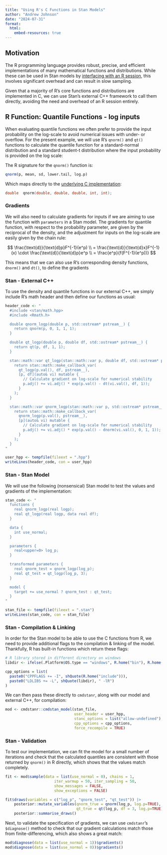 ```yaml
---
title: "Using R's C Functions in Stan Models"
author: "Andrew Johnson"
date: "2024-07-31"
format:
  html:
    embed-resources: true
---
```



## Motivation

The R programming language provides robust, precise, and efficient implementations of many mathematical functions and distributions. While these can be used in Stan models by [interfacing with an R session](https://users.aalto.fi/~johnsoa2/notebooks/r_in_stan.html), this involves significant overhead and can result in slow sampling.

Given that a majority of R's core functions and distributions are implemented in C, we can use Stan's external C++ framework to call them directly, avoiding the need and overhead of an R session entirely.


## R Function: Quantile Functions - log inputs

When evaluating quantile functions we often prefer to provide the input probability on the log-scale to avoid numerical issues with under- or overflow. For the present example, we will use R's `qnorm()` and `qt()` functions to calculate the quantile function for a standard-normal distribution and a standard student-t distribution where the input probability is provided on the log scale:


The R signature for the `qnorm()` function is:

```r
qnorm(p, mean, sd, lower.tail, log.p)
```


Which maps directly to the [underlying C implementation](https://github.com/r-devel/r-svn/blob/83873fe7c1e3e23ef1ff4a986954bf1c8f01ce1d/src/include/Rmath.h0.in#L375):

```c
double	qnorm(double, double, double, int, int);
```

### Gradients

We will also need to calculate gradients for inputs if we are aiming to use the function with `parameters` in a Stan model. The gradients for quantile function, with respect to the probability parameter, are given by the reciprocal of the density, and the adjustment for inputs on the log-scale are easily given by the chain rule:

$$
\frac{\text{d}}{\text{d}p}F^{-1}(e^p) \\
= \frac{\text{d}}{\text{d}x}F^{-1}(x) \cdot \frac{\text{d}}{\text{d}p}e^p \\
= \frac{e^p}{f(F^{-1}(e^p))}
$$

This means that we can also use R's corresponding density functions, `dnorm()` and `dt()`, to define the gradients

### Stan - External C++

To use the density and quantile functions in our external C++, we simply include R's math header and then define our functions as usual:

```r
header_code <- "
  #include <stan/math.hpp>
  #include <Rmath.h>

  double qnorm_logp(double p, std::ostream* pstream__) {
    return qnorm(p, 0, 1, 1, 1);
  }

  double qt_logp(double p, double df, std::ostream* pstream__) {
    return qt(p, df, 1, 1);
  }

  stan::math::var qt_logp(stan::math::var p, double df, std::ostream* pstream__) {
    return stan::math::make_callback_var(
      qt_logp(p.val(), df, pstream__),
      [p, df](auto& vi) mutable {
        // Calculate gradient on log-scale for numerical stability
        p.adj() += vi.adj() * exp(p.val() - dt(vi.val(), df, 1));
      }
    );
  }

  stan::math::var qnorm_logp(stan::math::var p, std::ostream* pstream__) {
    return stan::math::make_callback_var(
      qnorm_logp(p.val(), pstream__),
      [p](auto& vi) mutable {
        // Calculate gradient on log-scale for numerical stability
        p.adj() += vi.adj() * exp(p.val() - dnorm(vi.val(), 0, 1, 1));
      }
    );
  }
"

user_hpp <- tempfile(fileext = ".hpp")
writeLines(header_code, con = user_hpp)
```

### Stan - Stan Model

We will use the following (nonsensical) Stan model to test the values and gradients of the implementation:

```r
stan_code <- "
  functions {
    real qnorm_logp(real logp);
    real qt_logp(real logp, data real df);
  }

  data {
    int use_normal;
  }

  parameters {
    real<upper=0> log_p;
  }

  transformed parameters {
    real qnorm_test = qnorm_logp(log_p);
    real qt_test = qt_logp(log_p, 3);
  }

  model {
    target += use_normal ? qnorm_test : qt_test;
  }
"

stan_file <- tempfile(fileext = ".stan")
writeLines(stan_code, con = stan_file)
```

### Stan - Compilation & Linking

In order for the Stan model to be able to use the C functions from R, we need to provide additional flags to the compilation & linking of the model. Thankfully, R has built-in functions which return these flags:

```r
# R library stored in different directory on windows
libdir <- ifelse(.Platform$OS.type == "windows", R.home("bin"), R.home("lib"))

cpp_options = list(
  paste0("CPPFLAGS += -I", shQuote(R.home("include"))),
  paste0("LDLIBS += -L", shQuote(libdir), " -lR")
)
```

We can then pass these directly to `cmdstanr`, along with our model and external C++, for compilation:

```r
mod <- cmdstanr::cmdstan_model(stan_file,
                               user_header = user_hpp,
                               stanc_options = list("allow-undefined"),
                               cpp_options = cpp_options,
                               force_recompile = TRUE)
```

### Stan - Validation

To test our implementation, we can fit the model for a small number of iterations and check that the calculated quantiles are consistent with those returned by `qnorm()` in R directly, which shows that the values match completely.

```r
fit <- mod$sample(data = list(use_normal = 0), chains = 1,
                      iter_warmup = 50, iter_sampling = 50,
                      show_messages = FALSE,
                      show_exceptions = FALSE)

fit$draws(variables = c("log_p", "qnorm_test", "qt_test")) |>
    posterior::mutate_variables(qnorm_true = qnorm(log_p, log.p=TRUE),
                                qt_true = qt(log_p, df = 3, log.p=TRUE)) |>
    posterior::summarise_draws()
```

Next, to validate the specification of gradients, we can use `cmdstanr`'s `$diagnose()` method to check that our gradient calculations match those from finite-differencing, which also shows a great match:

```r
mod$diagnose(data = list(use_normal = 1))$gradients()
mod$diagnose(data = list(use_normal = 0))$gradients()
```
